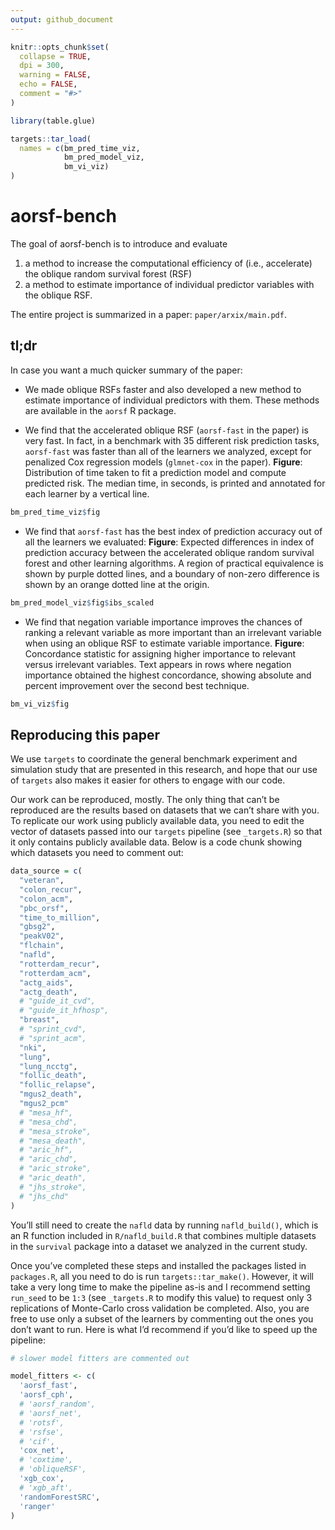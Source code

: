 ```yaml
---
output: github_document
---
```


<!-- README.md is generated from README.Rmd. Please edit that file -->

```r
knitr::opts_chunk$set(
  collapse = TRUE,
  dpi = 300,
  warning = FALSE,
  echo = FALSE,
  comment = "#>"
)

library(table.glue)

targets::tar_load(
  names = c(bm_pred_time_viz,
            bm_pred_model_viz,
            bm_vi_viz)
)

```

# aorsf-bench

<!-- badges: start -->
<!-- badges: end -->

The goal of aorsf-bench is to introduce and evaluate 

1. a method to increase the computational efficiency of (i.e., accelerate) the oblique random survival forest (RSF)
1. a method to estimate importance of individual predictor variables with the oblique RSF.

The entire project is summarized in a paper: `paper/arxix/main.pdf`. 

## tl;dr

In case you want a much quicker summary of the paper: 

- We made oblique RSFs faster and also developed a new method to estimate importance of individual predictors with them. These methods are available in the `aorsf` R package.

- We find that the accelerated oblique RSF (`aorsf-fast` in the paper) is very fast. In fact, in a benchmark with 35 different risk prediction tasks, `aorsf-fast` was faster than all of the learners we analyzed, except for penalized Cox regression models (`glmnet-cox` in the paper). __Figure__: Distribution of time taken to fit a prediction model and compute predicted risk. The median time, in seconds, is printed and annotated for each learner by a vertical line.

```r
bm_pred_time_viz$fig
```

- We find that `aorsf-fast` has the best index of prediction accuracy out of all the learners we evaluated: __Figure__: Expected differences in index of prediction accuracy between the accelerated oblique random survival forest and other learning algorithms. A region of practical equivalence is shown by purple dotted lines, and a boundary of non-zero difference is shown by an orange dotted line at the origin.

```r
bm_pred_model_viz$fig$ibs_scaled
```

- We find that negation variable importance improves the chances of ranking a relevant variable as more important than an irrelevant variable when using an oblique RSF to estimate variable importance. __Figure__: Concordance statistic for assigning higher importance to relevant versus irrelevant variables. Text appears in rows where negation importance obtained the highest concordance, showing absolute and percent improvement over the second best technique.

```r
bm_vi_viz$fig
```


## Reproducing this paper

We use `targets` to coordinate the general benchmark experiment and simulation study that are presented in this research, and hope that our use of `targets` also makes it easier for others to engage with our code. 

Our work can be reproduced, mostly. The only thing that can't be reproduced are the results based on datasets that we can't share with you. To replicate our work using publicly available data, you need to edit the vector of datasets passed into our `targets` pipeline (see `_targets.R`) so that it only contains publicly available data. Below is a code chunk showing which datasets you need to comment out:

```r

data_source = c(
  "veteran",
  "colon_recur",
  "colon_acm",
  "pbc_orsf",
  "time_to_million",
  "gbsg2",
  "peakV02",
  "flchain",
  "nafld",
  "rotterdam_recur",
  "rotterdam_acm",
  "actg_aids",
  "actg_death",
  # "guide_it_cvd",    
  # "guide_it_hfhosp", 
  "breast",
  # "sprint_cvd",
  # "sprint_acm",
  "nki",
  "lung",
  "lung_ncctg",
  "follic_death",
  "follic_relapse",
  "mgus2_death",
  "mgus2_pcm"
  # "mesa_hf",
  # "mesa_chd",
  # "mesa_stroke",
  # "mesa_death",
  # "aric_hf",
  # "aric_chd",
  # "aric_stroke",
  # "aric_death",
  # "jhs_stroke",
  # "jhs_chd"
)

```


You'll still need to create the `nafld` data by running `nafld_build()`, which is an R function included in `R/nafld_build.R` that combines multiple datasets in the `survival` package into a dataset we analyzed in the current study.  

Once you've completed these steps and installed the packages listed in `packages.R`, all you need to do is run `targets::tar_make()`. However, it will take a very long time to make the pipeline as-is and I recommend setting `run_seed` to be `1:3` (see `_targets.R` to modify this value) to request only 3 replications of Monte-Carlo cross validation be completed. Also, you are free to use only a subset of the learners by commenting out the ones you don't want to run. Here is what I'd recommend if you'd like to speed up the pipeline:

```r

# slower model fitters are commented out

model_fitters <- c(
  'aorsf_fast',
  'aorsf_cph',
  # 'aorsf_random',
  # 'aorsf_net',
  # 'rotsf',
  # 'rsfse',
  # 'cif',
  'cox_net',
  # 'coxtime',
  # 'obliqueRSF',
  'xgb_cox',
  # 'xgb_aft',
  'randomForestSRC',
  'ranger'
)

```


